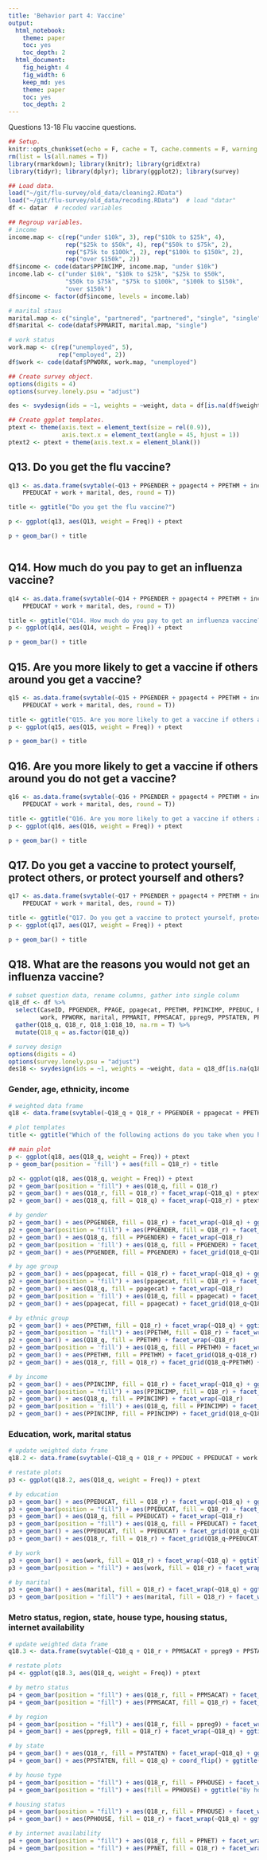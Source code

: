 ```yaml
---
title: 'Behavior part 4: Vaccine'
output:
  html_notebook:
    theme: paper
    toc: yes
    toc_depth: 2
  html_document:
    fig_height: 4
    fig_width: 6
    keep_md: yes
    theme: paper
    toc: yes
    toc_depth: 2
---
```


Questions 13-18
Flu vaccine questions.

```r
## Setup.
knitr::opts_chunk$set(echo = F, cache = T, cache.comments = F, warning = F, message = F, size = "small")
rm(list = ls(all.names = T))
library(rmarkdown); library(knitr); library(gridExtra)
library(tidyr); library(dplyr); library(ggplot2); library(survey)
```

```r
## Load data.
load("~/git/flu-survey/old_data/cleaning2.RData")
load("~/git/flu-survey/old_data/recoding.RData")  # load "datar"
df <- datar  # recoded variables
```

```r
## Regroup variables.
# income
income.map <- c(rep("under $10k", 3), rep("$10k to $25k", 4),
                rep("$25k to $50k", 4), rep("$50k to $75k", 2),
                rep("$75k to $100k", 2), rep("$100k to $150k", 2),
                rep("over $150k", 2))
df$income <- code(datar$PPINCIMP, income.map, "under $10k")
income.lab <- c("under $10k", "$10k to $25k", "$25k to $50k",
                "$50k to $75k", "$75k to $100k", "$100k to $150k",
                "over $150k")
df$income <- factor(df$income, levels = income.lab)

# marital staus
marital.map <- c("single", "partnered", "partnered", "single", "single", "single")
df$marital <- code(dataf$PPMARIT, marital.map, "single")

# work status
work.map <- c(rep("unemployed", 5),
              rep("employed", 2))
df$work <- code(dataf$PPWORK, work.map, "unemployed")
```

```r
## Create survey object.
options(digits = 4)
options(survey.lonely.psu = "adjust")

des <- svydesign(ids = ~1, weights = ~weight, data = df[is.na(df$weight)==F, ])
```

```r
## Create ggplot templates.
ptext <- theme(axis.text = element_text(size = rel(0.9)),
               axis.text.x = element_text(angle = 45, hjust = 1))
ptext2 <- ptext + theme(axis.text.x = element_blank())
```



## Q13. Do you get the flu vaccine?

```r
q13 <- as.data.frame(svytable(~Q13 + PPGENDER + ppagect4 + PPETHM + income + 
    PPEDUCAT + work + marital, des, round = T))

title <- ggtitle("Do you get the flu vaccine?")

p <- ggplot(q13, aes(Q13, weight = Freq)) + ptext

p + geom_bar() + title
```

```r

```


## Q14. How much do you pay to get an influenza vaccine?

```r
q14 <- as.data.frame(svytable(~Q14 + PPGENDER + ppagect4 + PPETHM + income + 
    PPEDUCAT + work + marital, des, round = T))

title <- ggtitle("Q14. How much do you pay to get an influenza vaccine?")
p <- ggplot(q14, aes(Q14, weight = Freq)) + ptext

p + geom_bar() + title
```


## Q15. Are you more likely to get a vaccine if others around you get a vaccine?

```r
q15 <- as.data.frame(svytable(~Q15 + PPGENDER + ppagect4 + PPETHM + income + 
    PPEDUCAT + work + marital, des, round = T))

title <- ggtitle("Q15. Are you more likely to get a vaccine if others around you get a vaccine?")
p <- ggplot(q15, aes(Q15, weight = Freq)) + ptext

p + geom_bar() + title
```


## Q16. Are you more likely to get a vaccine if others around you do not get a vaccine?

```r
q16 <- as.data.frame(svytable(~Q16 + PPGENDER + ppagect4 + PPETHM + income + 
    PPEDUCAT + work + marital, des, round = T))

title <- ggtitle("Q16. Are you more likely to get a vaccine if others around you do not get a vaccine?")
p <- ggplot(q16, aes(Q16, weight = Freq)) + ptext

p + geom_bar() + title
```


## Q17. Do you get a vaccine to protect yourself, protect others, or protect yourself and others?

```r
q17 <- as.data.frame(svytable(~Q17 + PPGENDER + ppagect4 + PPETHM + income + 
    PPEDUCAT + work + marital, des, round = T))

title <- ggtitle("Q17. Do you get a vaccine to protect yourself, protect others, or protect yourself and others?")
p <- ggplot(q17, aes(Q17, weight = Freq)) + ptext

p + geom_bar() + title
```


## Q18. What are the reasons you would not get an influenza vaccine?

```r
# subset question data, rename columns, gather into single column
q18_df <- df %>%
  select(CaseID, PPGENDER, PPAGE, ppagecat, PPETHM, PPINCIMP, PPEDUC, PPEDUCAT,
         work, PPWORK, marital, PPMARIT, PPMSACAT, ppreg9, PPSTATEN, PPHOUSE, PPRENT, PPNET, Q18_1:Q18_10, weight) %>%
  gather(Q18_q, Q18_r, Q18_1:Q18_10, na.rm = T) %>%
  mutate(Q18_q = as.factor(Q18_q))

# survey design
options(digits = 4)
options(survey.lonely.psu = "adjust")
des18 <- svydesign(ids = ~1, weights = ~weight, data = q18_df[is.na(q18_df$weight)==F, ])
```

### Gender, age, ethnicity, income

```r
# weighted data frame
q18 <- data.frame(svytable(~Q18_q + Q18_r + PPGENDER + ppagecat + PPETHM + PPINCIMP, des18, round = T))

# plot templates
title <- ggtitle("Which of the following actions do you take when you have influenza symptoms to avoid someone else from getting sick?")

## main plot
p <- ggplot(q18, aes(Q18_q, weight = Freq)) + ptext
p + geom_bar(position = 'fill') + aes(fill = Q18_r) + title
```

```r
p2 <- ggplot(q18, aes(Q18_q, weight = Freq)) + ptext
p2 + geom_bar(position = "fill") + aes(Q18_q, fill = Q18_r)
p2 + geom_bar() + aes(Q18_r, fill = Q18_r) + facet_wrap(~Q18_q) + ptext2
p2 + geom_bar() + aes(Q18_q, fill = Q18_q) + facet_wrap(~Q18_r) + ptext2

# by gender
p2 + geom_bar() + aes(PPGENDER, fill = Q18_r) + facet_wrap(~Q18_q) + ggtitle("By gender")
p2 + geom_bar(position = "fill") + aes(PPGENDER, fill = Q18_r) + facet_wrap(~Q18_q)
p2 + geom_bar() + aes(Q18_q, fill = PPGENDER) + facet_wrap(~Q18_r)
p2 + geom_bar(position = 'fill') + aes(Q18_q, fill = PPGENDER) + facet_wrap(~Q18_r) + ggtitle("By gender")
p2 + geom_bar() + aes(PPGENDER, fill = PPGENDER) + facet_grid(Q18_q~Q18_r) + coord_flip() + ptext2

# by age group
p2 + geom_bar() + aes(ppagecat, fill = Q18_r) + facet_wrap(~Q18_q) + ggtitle("By age group")
p2 + geom_bar(position = "fill") + aes(ppagecat, fill = Q18_r) + facet_wrap(~Q18_q)
p2 + geom_bar() + aes(Q18_q, fill = ppagecat) + facet_wrap(~Q18_r)
p2 + geom_bar(position = 'fill') + aes(Q18_q, fill = ppagecat) + facet_wrap(~Q18_r) + ggtitle("By age group")
p2 + geom_bar() + aes(ppagecat, fill = ppagecat) + facet_grid(Q18_q~Q18_r) + ptext2

# by ethnic group
p2 + geom_bar() + aes(PPETHM, fill = Q18_r) + facet_wrap(~Q18_q) + ggtitle("By ethnic group")
p2 + geom_bar(position = "fill") + aes(PPETHM, fill = Q18_r) + facet_wrap(~Q18_q)
p2 + geom_bar() + aes(Q18_q, fill = PPETHM) + facet_wrap(~Q18_r)
p2 + geom_bar(position = 'fill') + aes(Q18_q, fill = PPETHM) + facet_wrap(~Q18_r) + ggtitle("By ethnic group")
p2 + geom_bar() + aes(PPETHM, fill = PPETHM) + facet_grid(Q18_q~Q18_r) + ptext2
p2 + geom_bar() + aes(Q18_r, fill = Q18_r) + facet_grid(Q18_q~PPETHM) + ptext2

# by income
p2 + geom_bar() + aes(PPINCIMP, fill = Q18_r) + facet_wrap(~Q18_q) + ggtitle("By income") + ptext2
p2 + geom_bar(position = "fill") + aes(PPINCIMP, fill = Q18_r) + facet_wrap(~Q18_q) + ptext2
p2 + geom_bar() + aes(Q18_q, fill = PPINCIMP) + facet_wrap(~Q18_r)
p2 + geom_bar(position = 'fill') + aes(Q18_q, fill = PPINCIMP) + facet_wrap(~Q18_r) + ggtitle("By income group")
p2 + geom_bar() + aes(PPINCIMP, fill = PPINCIMP) + facet_grid(Q18_q~Q18_r) + ptext2

```

### Education, work, marital status

```r
# update weighted data frame
q18.2 <- data.frame(svytable(~Q18_q + Q18_r + PPEDUC + PPEDUCAT + work + PPWORK + marital + PPMARIT, des18, round = T))

# restate plots
p3 <- ggplot(q18.2, aes(Q18_q, weight = Freq)) + ptext
```

```r
# by education
p3 + geom_bar() + aes(PPEDUCAT, fill = Q18_r) + facet_wrap(~Q18_q) + ggtitle("By education")
p3 + geom_bar(position = "fill") + aes(PPEDUCAT, fill = Q18_r) + facet_wrap(~Q18_q)
p3 + geom_bar() + aes(Q18_q, fill = PPEDUCAT) + facet_wrap(~Q18_r)
p3 + geom_bar(position = "fill") + aes(Q18_q, fill = PPEDUCAT) + facet_wrap(~Q18_r) + ggtitle("By education")
p3 + geom_bar() + aes(PPEDUCAT, fill = PPEDUCAT) + facet_grid(Q18_q~Q18_r) + ptext2
p3 + geom_bar() + aes(Q18_r, fill = Q18_r) + facet_grid(Q18_q~PPEDUCAT) + ptext2

# by work
p3 + geom_bar() + aes(work, fill = Q18_r) + facet_wrap(~Q18_q) + ggtitle("By employment status")
p3 + geom_bar(position = "fill") + aes(work, fill = Q18_r) + facet_wrap(~Q18_q)

# by marital
p3 + geom_bar() + aes(marital, fill = Q18_r) + facet_wrap(~Q18_q) + ggtitle("By marital status")
p3 + geom_bar(position = "fill") + aes(marital, fill = Q18_r) + facet_wrap(~Q18_q)

```

### Metro status, region, state, house type, housing status, internet availability

```r
# update weighted data frame
q18.3 <- data.frame(svytable(~Q18_q + Q18_r + PPMSACAT + ppreg9 + PPSTATEN + PPHOUSE + PPRENT + PPNET, des18, round = T))

# restate plots
p4 <- ggplot(q18.3, aes(Q18_q, weight = Freq)) + ptext
```

```r
# by metro status
p4 + geom_bar(position = "fill") + aes(Q18_r, fill = PPMSACAT) + facet_wrap(~Q18_q) + ggtitle("By metro status")
p4 + geom_bar(position = "fill") + aes(PPMSACAT, fill = Q18_r) + facet_wrap(~Q18_q)

# by region
p4 + geom_bar(position = "fill") + aes(Q18_r, fill = ppreg9) + facet_wrap(~Q18_q) + ggtitle("By region")
p4 + geom_bar() + aes(ppreg9, fill = Q18_r) + facet_wrap(~Q18_q) + ggtitle("By region")

# by state
p4 + geom_bar() + aes(Q18_r, fill = PPSTATEN) + facet_wrap(~Q18_q) + ggtitle("By state")
p4 + geom_bar() + aes(PPSTATEN, fill = Q18_q) + coord_flip() + ggtitle("By state")

# by house type
p4 + geom_bar(position = "fill") + aes(Q18_r, fill = PPHOUSE) + facet_wrap(~Q18_q)
p4 + geom_bar(position = "fill") + aes(fill = PPHOUSE) + ggtitle("By house type")

# housing status
p4 + geom_bar(position = "fill") + aes(Q18_r, fill = PPHOUSE) + facet_wrap(~Q18_q)
p4 + geom_bar() + aes(PPHOUSE, fill = Q18_r) + facet_wrap(~Q18_q) + ggtitle("By housing")

# by internet availability
p4 + geom_bar(position = "fill") + aes(Q18_r, fill = PPNET) + facet_wrap(~Q18_q)
p4 + geom_bar(position = "fill") + aes(PPNET, fill = Q18_r) + facet_wrap(~Q18_q) + ggtitle("By internet availability")

```


